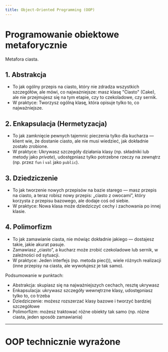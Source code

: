 ```yaml
---
title: Object-Oriented Programming (OOP)
---
```

# Programowanie obiektowe metaforycznie
Metafora ciasta.

## 1. Abstrakcja
- To jak ogólny przepis na ciasto, który nie zdradza wszystkich szczegółów, ale mówi, co najważniejsze: masz klasę "Ciasto" (Cake), ale nie przejmujesz się na tym etapie, czy to czekoladowe, czy sernik.
- W praktyce: Tworzysz ogólną klasę, która opisuje tylko to, co najważniejsze.

## 2. Enkapsulacja (Hermetyzacja)
- To jak zamknięcie pewnych tajemnic pieczenia tylko dla kucharza — klient wie, że dostanie ciasto, ale nie musi wiedzieć, jak dokładnie zostało zrobione.
- W praktyce: Ukrywasz szczegóły działania klasy (np. składniki lub metody jako *private*), udostępniasz tylko potrzebne rzeczy na zewnątrz (np. przez `fun` i `val` jako `public`).

## 3. Dziedziczenie
- To jak tworzenie nowych przepisów na bazie starego — masz przepis na ciasto, a teraz robisz nowy przepis: „ciasto z owocami”, który korzysta z przepisu bazowego, ale dodaje coś od siebie.
- W praktyce: Nowa klasa może dziedziczyć cechy i zachowania po innej klasie.

## 4. Polimorfizm
- To jak zamawianie ciasta, nie mówiąc dokładnie jakiego — dostajesz takie, jakie akurat pasuje.
- Zamawiasz „ciasto”, a kucharz może zrobić czekoladowe lub sernik, w zależności od sytuacji.
- W praktyce: Jeden interfejs (np. metoda piec()), wiele różnych realizacji (inne przepisy na ciasta, ale wywołujesz je tak samo).

Podsumowanie w punktach:
- Abstrakcja: skupiasz się na najważniejszych cechach, resztę ukrywasz
- Enkapsulacja: ukrywasz szczegóły wewnętrzne klasy, udostępniasz tylko to, co trzeba
- Dziedziczenie: możesz rozszerzać klasy bazowe i tworzyć bardziej szczegółowe
- Polimorfizm: możesz traktować różne obiekty tak samo (np. różne ciasta, jeden sposób zamawiania)

---

# OOP technicznie wyrażone




















